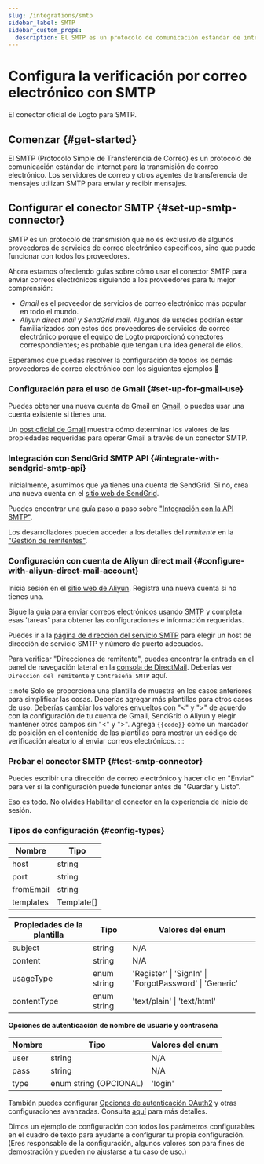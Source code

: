 ```yaml
---
slug: /integrations/smtp
sidebar_label: SMTP
sidebar_custom_props:
  description: El SMTP es un protocolo de comunicación estándar de internet para la transmisión de correo electrónico.
---
```



# Configura la verificación por correo electrónico con SMTP

El conector oficial de Logto para SMTP.

<GuideTip />

## Comenzar \{#get-started}

El SMTP (Protocolo Simple de Transferencia de Correo) es un protocolo de comunicación estándar de internet para la transmisión de correo electrónico. Los servidores de correo y otros agentes de transferencia de mensajes utilizan SMTP para enviar y recibir mensajes.

## Configurar el conector SMTP \{#set-up-smtp-connector}

SMTP es un protocolo de transmisión que no es exclusivo de algunos proveedores de servicios de correo electrónico específicos, sino que puede funcionar con todos los proveedores.

Ahora estamos ofreciendo guías sobre cómo usar el conector SMTP para enviar correos electrónicos siguiendo a los proveedores para tu mejor comprensión:

- _Gmail_ es el proveedor de servicios de correo electrónico más popular en todo el mundo.
- _Aliyun direct mail_ y _SendGrid mail_. Algunos de ustedes podrían estar familiarizados con estos dos proveedores de servicios de correo electrónico porque el equipo de Logto proporcionó conectores correspondientes; es probable que tengan una idea general de ellos.

Esperamos que puedas resolver la configuración de todos los demás proveedores de correo electrónico con los siguientes ejemplos :rocket:

### Configuración para el uso de Gmail \{#set-up-for-gmail-use}

Puedes obtener una nueva cuenta de Gmail en [Gmail](https://mail.google.com/), o puedes usar una cuenta existente si tienes una.

Un [post oficial de Gmail](https://support.google.com/a/answer/176600) muestra cómo determinar los valores de las propiedades requeridas para operar Gmail a través de un conector SMTP.

### Integración con SendGrid SMTP API \{#integrate-with-sendgrid-smtp-api}

Inicialmente, asumimos que ya tienes una cuenta de SendGrid. Si no, crea una nueva cuenta en el [sitio web de SendGrid](https://app.sendgrid.com/).

Puedes encontrar una guía paso a paso sobre ["Integración con la API SMTP"](https://docs.sendgrid.com/for-developers/sending-email/integrating-with-the-smtp-api).

Los desarrolladores pueden acceder a los detalles del _remitente_ en la ["Gestión de remitentes"](https://mc.sendgrid.com/senders).

### Configuración con cuenta de Aliyun direct mail \{#configure-with-aliyun-direct-mail-account}

Inicia sesión en el [sitio web de Aliyun](https://cn.aliyun.com/). Registra una nueva cuenta si no tienes una.

Sigue la [guía para enviar correos electrónicos usando SMTP](https://www.alibabacloud.com/help/en/directmail/latest/send-emails-using-smtp) y completa esas 'tareas' para obtener las configuraciones e información requeridas.

Puedes ir a la [página de dirección del servicio SMTP](https://www.alibabacloud.com/help/en/directmail/latest/smtp-service-address) para elegir un host de dirección de servicio SMTP y número de puerto adecuados.

Para verificar "Direcciones de remitente", puedes encontrar la entrada en el panel de navegación lateral en la [consola de DirectMail](https://dm.console.aliyun.com/). Deberías ver `Dirección del remitente` y `Contraseña SMTP` aquí.

:::note
Solo se proporciona una plantilla de muestra en los casos anteriores para simplificar las cosas. Deberías agregar más plantillas para otros casos de uso.
Deberías cambiar los valores envueltos con "\<" y ">" de acuerdo con la configuración de tu cuenta de Gmail, SendGrid o Aliyun y elegir mantener otros campos sin "\<" y ">".
Agrega `{{code}}` como un marcador de posición en el contenido de las plantillas para mostrar un código de verificación aleatorio al enviar correos electrónicos.
:::

### Probar el conector SMTP \{#test-smtp-connector}

Puedes escribir una dirección de correo electrónico y hacer clic en "Enviar" para ver si la configuración puede funcionar antes de "Guardar y Listo".

Eso es todo. No olvides <MainSiteUrl href="/connectors/email-connectors/#enable-email-sign-up-or-sign-in">Habilitar el conector en la experiencia de inicio de sesión</MainSiteUrl>.

### Tipos de configuración \{#config-types}

| Nombre    | Tipo       |
| --------- | ---------- |
| host      | string     |
| port      | string     |
| fromEmail | string     |
| templates | Template[] |

| Propiedades de la plantilla | Tipo        | Valores del enum                                        |
| --------------------------- | ----------- | ------------------------------------------------------- |
| subject                     | string      | N/A                                                     |
| content                     | string      | N/A                                                     |
| usageType                   | enum string | 'Register' \| 'SignIn' \| 'ForgotPassword' \| 'Generic' |
| contentType                 | enum string | 'text/plain' \| 'text/html'                             |

**Opciones de autenticación de nombre de usuario y contraseña**

| Nombre | Tipo                   | Valores del enum |
| ------ | ---------------------- | ---------------- |
| user   | string                 | N/A              |
| pass   | string                 | N/A              |
| type   | enum string (OPCIONAL) | 'login'          |

También puedes configurar [Opciones de autenticación OAuth2](https://nodemailer.com/smtp/oauth2/) y otras configuraciones avanzadas. Consulta [aquí](https://nodemailer.com/smtp/) para más detalles.

Dimos un ejemplo de configuración con todos los parámetros configurables en el cuadro de texto para ayudarte a configurar tu propia configuración. (Eres responsable de la configuración, algunos valores son para fines de demostración y pueden no ajustarse a tu caso de uso.)
